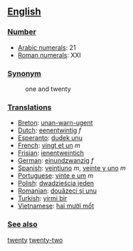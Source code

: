 == [[English]] ==

=== [[Number]] ===

*[[w:Arabic Numerals|Arabic numerals]]: 21
*[[w:Roman numerals|Roman numerals]]: XXI

=== [[Synonym]] ===
:one and twenty

=== [[Translations]] ===

*[[Breton]]: [[unan-warn-ugent]]
*[[Dutch]]: [[eenentwintig]] ''f''
*[[Esperanto]]: [[dudek unu]]
*[[French]]: [[vingt et un]] ''m''
*[[Frisian]]: [[ienentweintich]]
*[[German]]: [[einundzwanzig]] ''f''
*[[Spanish]]: [[veintiuno]] ''m'', [[veinte y uno]] ''m''
*[[Portuguese]]: [[vinte e um]] ''m''
*[[Polish]]: [[dwadzieścia jeden]]
*[[Romanian]]: [[douăzeci şi unu]]
*[[Turkish]]: [[yirmi bir]]
*[[Vietnamese]]: [[hai mười mốt]]

 
=== [[See also]] ===

[[twenty]] [[twenty-two]]